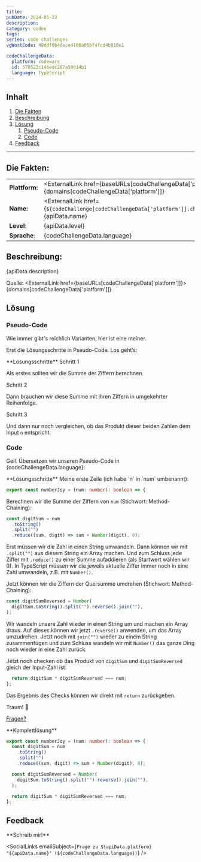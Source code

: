 ```yaml
---
title:
pubDate: 2024-01-22
description:
category: coden
tags:
series: code challenges
vgWortCode: 49ddf0b4dece4100a06bf4fcd4b810e1

codeChallengeData:
  platform: codewars
  id: 570523c146edc287a50014b1
  language: TypeScript
---
```


## Inhalt

1. [Die Fakten](#)
1. [Beschreibung](#)
1. [Lösung](#)
   1. [Pseudo-Code](#)
   1. [Code](#)
1. [Feedback](#)

---

## Die Fakten:

|                |                                                                                                                                            |
| -------------- | ------------------------------------------------------------------------------------------------------------------------------------------ |
| **Plattform:** | <ExternalLink href={baseURLs[codeChallengeData['platform']]}>{domains[codeChallengeData['platform']]}</ExternalLink>                       |
| **Name:**      | <ExternalLink href={`${codeChallenge[codeChallengeData['platform']].challenge.url}/${codeChallengeData.id}`}>{apiData.name}</ExternalLink> |
| **Level**:     | {apiData.level}                                                                                                                            |
| **Sprache**:   | {codeChallengeData.language}                                                                                                               |

## Beschreibung:

<FetchedMarkdown>{apiData.description}</FetchedMarkdown>

Quelle: <ExternalLink href={baseURLs[codeChallengeData['platform']]}>{domains[codeChallengeData['platform']]}</ExternalLink>

## Lösung

### Pseudo-Code

Wie immer gibt's reichlich Varianten, hier ist eine meiner.

Erst die Lösungsschritte in Pseudo-Code. Los geht’s:

<Accordion>
**Lösungsschritte**

<Accordion>
Schritt 1

Als erstes sollten wir die Summe der Ziffern berechnen.

</Accordion>
<Accordion>
Schritt 2

Dann brauchen wir diese Summe mit ihren Ziffern in umgekehrter Reihenfolge.

</Accordion>
<Accordion>
Schritt 3

Und dann nur noch vergleichen, ob das Produkt dieser beiden Zahlen dem Input `n` entspricht.

</Accordion>
</Accordion>

### Code

Geil. Übersetzen wir unseren Pseudo-Code in {codeChallengeData.language}:

<Accordion>
**Lösungsschritte**

<Accordion>
Meine erste Zeile (ich habe `n` in `num` umbenannt):

```ts
export const numberJoy = (num: number): boolean => {
```

</Accordion>
<Accordion>

Berechnen wir die Summe der Ziffern von `num` (Stichwort: Method-Chaining):

```ts
const digitSum = num
  .toString()
  .split("")
  .reduce((sum, digit) => sum + Number(digit), 0);
```

Erst müssen wir die Zahl in einen String umwandeln. Dann können wir mit <ExternalLink href={docs.string.split}>`.split("")`</ExternalLink> aus diesem String ein Array machen. Und zum Schluss jede Ziffer mit <ExternalLink href={docs.array.reduce}>`.reduce()`</ExternalLink> zu einer Summe aufaddieren (als Startwert wählen wir 0). In TypeScript müssen wir die jeweils aktuelle Ziffer immer noch in eine Zahl umwandeln, z.B. mit <ExternalLink href={docs.number.number}>`Number()`</ExternalLink>.

</Accordion>
<Accordion>

Jetzt können wir die Ziffern der Quersumme umdrehen (Stichwort: Method-Chaining):

```ts
const digitSumReversed = Number(
  digitSum.toString().split("").reverse().join(""),
);
```

Wir wandeln unsere Zahl wieder in einen String um und machen ein Array draus. Auf dieses können wir jetzt <ExternalLink href={docs.array.reverse}>`.reverse()`</ExternalLink> anwenden, um das Array umzudrehen. Jetzt noch mit <ExternalLink href={docs.array.join}>`join("")`</ExternalLink> wieder zu einem String zusammenfügen und zum Schluss wandeln wir mit <ExternalLink href={docs.number.number}>`Number()`</ExternalLink> das ganze Ding noch wieder in eine Zahl zurück.

</Accordion>
<Accordion>

Jetzt noch checken ob das Produkt von `digitSum` und `digitSumReversed` gleich der Input-Zahl ist:

```ts
  return digitSum * digitSumReversed === num;
};
```

Das Ergebnis des Checks können wir direkt mit `return` zurückgeben.

</Accordion>
<Accordion>

Traum! 💪

[Fragen?](#feedback)

</Accordion>
</Accordion>

<Accordion>
**Komplettlösung**

```ts
export const numberJoy = (num: number): boolean => {
  const digitSum = num
    .toString()
    .split("")
    .reduce((sum, digit) => sum + Number(digit), 0);

  const digitSumReversed = Number(
    digitSum.toString().split("").reverse().join(""),
  );

  return digitSum * digitSumReversed === num;
};
```

</Accordion>

## Feedback

<Accordion>
**Schreib mir!**

<SocialLinks
  emailSubject={`Frage zu ${apiData.platform} "${apiData.name}" (${codeChallengeData.language})`}
/>

</Accordion>
